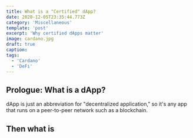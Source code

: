 ```yaml
---
title: What is a "Certified" dApp?
date: 2020-12-05T23:35:44.773Z
category: 'Miscellaneous'
template: 'post'
excerpt: 'Why certified dApps matter'
image: cardano.jpg
draft: true
caption:
tags:
  - 'Cardano'
  - 'DeFi'
---
```


## Prologue: What is a dApp?

dApp is just an abbreviation for "decentralized application," so it's any app that runs on a peer-to-peer network such as a blockchain.

## Then what is
